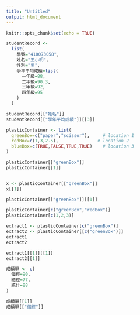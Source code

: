 ```yaml
---
title: "Untitled"
output: html_document
---
```


```r
knitr::opts_chunk$set(echo = TRUE)
```

```r
studentRecord <-
  list(
    學號="410073058",
    姓名="王小明",
    性別="男",
    學年平均成績=list(
      一年級=88,
      二年級=90.3,
      三年級=92,
      四年級=95
    )
  )

studentRecord[["姓名"]]
studentRecord[["學年平均成績"]][[3]]
```

```r
plasticContainer <- list(
  greenBox=c("paper","scissor"),     # location 1
  redBox=c(1,3,2.5),               # location 2
  blueBox=c(TRUE,FALSE,TRUE,TRUE)    # location 3
)

plasticContainer[["greenBox"]] 
plasticContainer[[1]]


x <- plasticContainer[["greenBox"]] 
x[[1]]

plasticContainer[["greenBox"]][[1]]
```

```r
plasticContainer[c("greenBox","redBox")] 
plasticContainer[c(1,2,3)]

```

```r
extract1 <- plasticContainer[c("greenBox")]
extract2 <- plasticContainer[[c("greenBox")]]
extract1
extract2
```

```r
extract1[[1]][[1]]
extract2[[1]]
```

```r
成績單 <- c(
  個經=90,
  總經=77,
  統計=88
)

成績單[[1]]
成績單[["個經"]]
```

